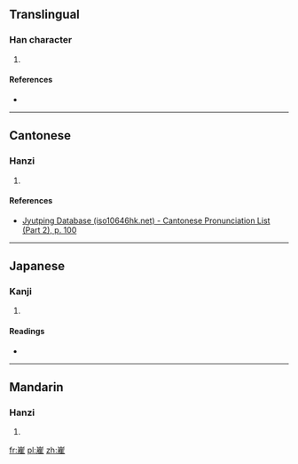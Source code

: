 ==Translingual==

===Han character===
{{Han char|rn=46|rad=山|as=10|sn=13|four=|canj=山一人土 (UMOG)|ids=⿸⿱[[山]][[厂]][[隹]]}}

# {{defn|Han|sort=山10}}

====References====
* {{Han ref|kx=0317.070|dkj=08328|dj=0617.300|hdz=10790.060|uh=5D5F|ud=23903}}

----

==Cantonese==

===Hanzi===
{{yue-hanzi|jyut=deoi1|y=deui1}}

# {{defn|lang=yue|sort=山10}}

====References====
* [http://www.iso10646hk.net/jp/document/download.jsp Jyutping Database (iso10646hk.net) - Cantonese Pronunciation List (Part 2), p. 100]

----

==Japanese==

===Kanji===
{{ja-kanji|grade=|rs=山10}}

# {{defn|lang=ja|sort=山10}}

====Readings====
* {{ja-readings|on=[[き]] (ki), [[て]] (te), [[で]] (de)|kun=[[たかい]] (takai)}}

----

==Mandarin==

===Hanzi===
{{cmn-hanzi|pin=[[duī]] ([[dui1]])|wg=tui<sup>1</sup>}}

# {{defn|lang=cmn|sort=山10}}

[[fr:嵟]]
[[pl:嵟]]
[[zh:嵟]]